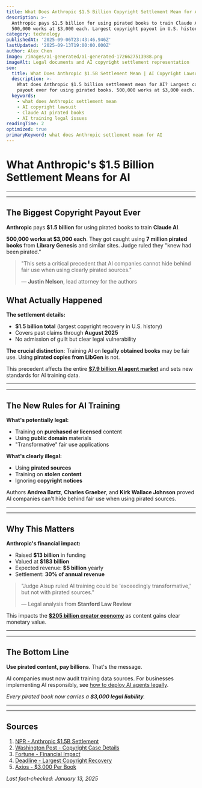 ```yaml
---
title: What Does Anthropic $1.5 Billion Copyright Settlement Mean for AI Training
description: >-
  Anthropic pays $1.5 billion for using pirated books to train Claude AI.
  500,000 works at $3,000 each. Largest copyright payout in U.S. history.
category: technology
publishedAt: '2025-09-06T23:43:46.946Z'
lastUpdated: '2025-09-13T19:00:00.000Z'
author: Alex Chen
image: /images/ai-generated/ai-generated-1726627513988.png
imageAlt: Legal documents and AI copyright settlement representation
seo:
  title: What Does Anthropic $1.5B Settlement Mean | AI Copyright Lawsuit 2025
  description: >-
    What does Anthropic $1.5 billion settlement mean for AI? Largest copyright
    payout ever for using pirated books. 500,000 works at $3,000 each.
  keywords:
    - what does Anthropic settlement mean
    - AI copyright lawsuit
    - Claude AI pirated books
    - AI training legal issues
readingTime: 2
optimized: true
primaryKeyword: what does Anthropic settlement mean for AI
---
```


# What Anthropic's **$1.5 Billion** Settlement Means for AI

---

---

## The Biggest Copyright Payout Ever

**Anthropic** pays **$1.5 billion** for using pirated books to train **Claude AI**.

**500,000 works at $3,000 each**. They got caught using **7 million pirated books** from **Library Genesis** and similar sites. Judge ruled they "knew had been pirated."

> "This sets a critical precedent that AI companies cannot hide behind fair use when using clearly pirated sources."
>
> — **Justin Nelson**, lead attorney for the authors

## What Actually Happened

**The settlement details:**

- **$1.5 billion total** (largest copyright recovery in U.S. history)
- Covers past claims through **August 2025**
- No admission of guilt but clear legal vulnerability

**The crucial distinction**: Training AI on **legally obtained books** may be fair use. Using **pirated copies from LibGen** is not.

This precedent affects the entire [**$7.9 billion AI agent market**](/technology/ai-agents-revolution-13-billion-market-taking-over-2025) and sets new standards for AI training data.

---

---

## The New Rules for AI Training

**What's potentially legal:**

- Training on **purchased or licensed** content
- Using **public domain** materials
- "Transformative" fair use applications

**What's clearly illegal:**

- Using **pirated sources**
- Training on **stolen content**
- Ignoring **copyright notices**

Authors **Andrea Bartz**, **Charles Graeber**, and **Kirk Wallace Johnson** proved AI companies can't hide behind fair use when using pirated sources.

---

---

## Why This Matters

**Anthropic's financial impact:**

- Raised **$13 billion** in funding
- Valued at **$183 billion**
- Expected revenue: **$5 billion** yearly
- Settlement: **30% of annual revenue**

> "Judge Alsup ruled AI training could be 'exceedingly transformative,' but not with pirated sources."
>
> — Legal analysis from **Stanford Law Review**

This impacts the [**$205 billion creator economy**](/culture/creator-economy-hits-500-billion) as content gains clear monetary value.

---

---

## The Bottom Line

**Use pirated content, pay billions**. That's the message.

AI companies must now audit training data sources. For businesses implementing AI responsibly, see [how to deploy AI agents legally](/technology/ai-agents-workplace-productivity-2025).

_Every pirated book now carries a **$3,000 legal liability**._

---

---

## Sources

1. [NPR - Anthropic $1.5B Settlement](https://www.npr.org/2025/09/05/anthropic-book-authors-copyright-settlement/)
2. [Washington Post - Copyright Case Details](https://www.washingtonpost.com/technology/2025/09/05/anthropic-book-authors-copyright-settlement/)
3. [Fortune - Financial Impact](https://fortune.com/2025/09/05/anthropic-reaches-1-5-billion-settlement-with-authors-in-landmark-copyright-case/)
4. [Deadline - Largest Copyright Recovery](https://deadline.com/2025/09/anthropic-ai-lawsuit-settlement-1-5-billion-1236509423/)
5. [Axios - $3,000 Per Book](https://www.axios.com/2025/09/05/anthropic-ai-copyright-settlement)

_Last fact-checked: January 13, 2025_
